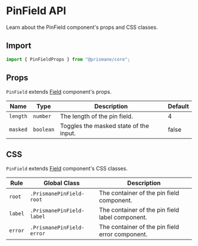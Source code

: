 # PinField API

Learn about the PinField component's props and CSS classes.

## Import

```js
import { PinFieldProps } from "@prismane/core";
```

## Props

`PinField` extends [Field](/docs/components-api/field-api) component's props.

| Name     | Type      | Description                            | Default |
| -------- | --------- | -------------------------------------- | ------- |
| `length` | `number`  | The length of the pin field.           | 4       |
| `masked` | `boolean` | Toggles the masked state of the input. | false   |

## CSS

`PinField` extends [Field](/docs/components-api/field-api) component's CSS classes.

| Rule    | Global Class              | Description                                     |
| ------- | ------------------------- | ----------------------------------------------- |
| `root`  | `.PrismanePinField-root`  | The container of the pin field component.       |
| `label` | `.PrismanePinField-label` | The container of the pin field label component. |
| `error` | `.PrismanePinField-error` | The container of the pin field error component. |
